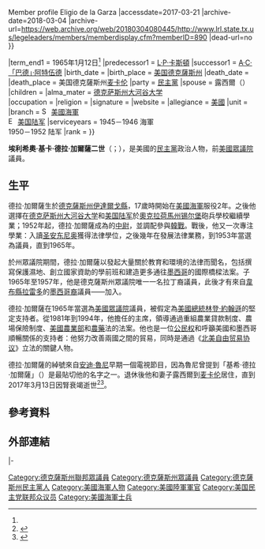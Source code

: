 {{多個問題|
{{Expand|time=2017-03-21T12:13:51+00:00}}
{{请求翻译|time=2017-03-21T12:13:51+00:00}}
}}
{{Infobox Officeholder
|name	          = 基卡·德拉·加爾薩
|image            = Kika de la Garza - Flickr - USDAgov.jpg
|native_name      = Kika de la Garza
|native_name_lang = en
|caption        = 
|state          = [[德克薩斯州|德克薩斯州]]
|district       = {{le|德克薩斯州第十五國會選區|Texas's 15th congressional district|十五}}
|term_start     = 1965年1月3日
|term_end       = 1997年1月3日
|predecessor    = {{le|喬·M·基爾戈|Joe M. Kilgore}}
|successor      = [[魯本·伊諾埃薩|魯本·伊諾埃薩]]
|state_house1   = 德克薩斯州
|district1      = 第三十八-三
|term_start1    = 1953年1月13日<ref name=taxinf>{{Cite web |url=http://www.lrl.state.tx.us/legeLeaders/members/memberDisplay.cfm?memberID=890 |title=Legislative Reference Library {{!}} Legislators and Leaders {{!}} Member profile Eligio de la Garza |accessdate=2017-03-21 |archive-date=2018-03-04 |archive-url=https://web.archive.org/web/20180304080445/http://www.lrl.state.tx.us/legeleaders/members/memberdisplay.cfm?memberID=890 |dead-url=no }}</ref>
|term_end1      = 1965年1月12日<ref name=taxinf/>
|predecessor1   = [[L·P·卡斯頓|L·P·卡斯頓]]{{small|（第三十八-F選區）}}
|successor1     = [[A·C·「巴德」·阿特伍德|A·C·「巴德」·阿特伍德]]
|birth_date     = {{birth date |1927|9|22}}
|birth_place    = [[美国|美国]][[德克薩斯州|德克薩斯州]]{{le|梅賽德斯 (德克薩斯州)|Mercedes, Texas|梅賽德斯}}
|death_date     = {{death date and age|2017|3|13|1927|9|22}}
|death_place    = 美国德克薩斯州[[麦卡伦_(得克萨斯州)|麦卡伦]]
|party          = [[民主黨_(美國)|民主黨]]
|spouse         = 露西爾（{{lang|en|Lucille}}）
|children       = 
|alma_mater     = [[德克萨斯州大河谷大学|德克萨斯州大河谷大学]]<br>{{le|聖瑪麗大學法學院|St. Mary's University School of Law|聖瑪麗大學}}
|occupation     = 
|religion       = 
|signature      = 
|website        = 
|allegiance     = {{flagicon|United States}} [[美國|美國]]
|unit           = 
|branch         = [[File:Seal_of_the_United_States_Department_of_the_Navy.svg|15px]] [[美國海軍|美國海軍]]<br>[[File:Emblem_of_the_United_States_Department_of_the_Army.svg|15px]] [[美国陆军|美国陆军]]
|serviceyears    = 1945－1946 海軍<br>1950－1952 陆军
|rank            =
}}

'''埃利希奧·基卡·德拉·加爾薩二世'''（{{lang-en|Eligio “Kika” de la Garza, II}}；{{bd|1927年|9月22日|2017年|3月13日|catIdx=Garza}}），是美國的[[民主黨_(美國)|民主黨]]政治人物，前[[美國眾議院|美國眾議院]]{{le|德克薩斯州第十五國會選區|Texas's 15th congressional district}}議員。

==生平==
德拉·加爾薩生於[[德克薩斯州|德克薩斯州]][[伊達爾戈縣_(德克薩斯州)|伊達爾戈縣]]{{le|梅賽德斯 (德克薩斯州)|Mercedes, Texas|梅賽德斯}}，17歲時開始在[[美國海軍|美國海軍]]服役2年。之後他選擇在[[德克萨斯州大河谷大学|德克萨斯州大河谷大学]]和[[美国陆军|美国陆军]]於[[奧克拉荷馬州|奧克拉荷馬州]][[锡尔堡|锡尔堡]]砲兵學校繼續學業；1952年起，德拉·加爾薩成為{{le|第37野戰砲兵團|37th Field Artillery Regiment}}的[[中尉|中尉]]，並調配參與[[韓戰|韓戰]]。戰後，他又一次專注學業：入讀[[圣安东尼奥_(得克萨斯州)|圣安东尼奥]]{{le|聖瑪麗大學法學院|St. Mary's University School of Law}}獲得法律學位，之後幾年在{{le|里奧格蘭德山谷|Rio Grande Valley}}發展法律業務，到1953年當選為{{le|德克薩斯州眾議院|Texas House of Representatives}}議員，直到1965年。

於州眾議院期間，德拉·加爾薩以發起大量關於教育和環境的法律而聞名，包括撰寫保護濕地、創立國家資助的學前班和建造更多通往[[墨西哥|墨西哥]]的國際橋樑法案。子1965年至1957年，他是德克薩斯州眾議院唯一一名拉丁裔議員，此後才有來自[[韋布縣_(德克薩斯州)|韋布縣]][[拉雷多_(德克薩斯州)|拉雷多]]的[[墨西哥裔美国人|墨西哥裔]]議員——{{le|奧斯卡·M·勞雷爾|Oscar M. Laurel}}加入。

德拉·加爾薩在1965年當選為[[美國眾議院|美國眾議院]]議員，被假定為[[美國總統|美國總統]][[林登·約翰遜|林登·約翰遜]]的堅定支持者。從1981年到1994年，他擔任{{le|美國眾議院農業委員會|United States House Committee on Agriculture|眾議院農業委員會}}的主席，領導通過重組農業貸款制度、農場保險制度、[[美國農業部|美國農業部]]和[[農藥|農藥]]法的法案。他也是一位[[公民权利和政治权利|公民权]]和呼籲美國和墨西哥順暢關係的支持者：他努力改善兩國之間的貿易，同時是通過《[[北美自由贸易协议|北美自由贸易协议]]》立法的關鍵人物。

德拉·加爾薩的綽號來自[[安迪·魯尼|安迪·魯尼]]早期一個電視節目，因為魯尼曾提到「基希·德拉·加爾薩」（{{lang|en|Kiki de la Garza}}）是最貼切他的名字之一。退休後他和妻子露西爾到[[麦卡伦_(得克萨斯州)|麦卡伦]]居住，直到2017年3月13日因腎衰竭逝世<ref>{{cite news |last=Colburn |first=James |date=2017-03-13 |title=Eligio "Kika" de la Garza dead at 89 |url=http://www.themonitor.com/news/local/article_c7dc5004-0816-11e7-97cd-9ff095d9502c.html |work=The Monitor |access-date=2017-03-13 |archive-date=2017-11-10 |archive-url=https://web.archive.org/web/20171110044616/http://www.themonitor.com/news/local/article_c7dc5004-0816-11e7-97cd-9ff095d9502c.html |dead-url=no }}</ref><ref>{{Cite web |url=http://www.lrl.state.tx.us/mobile/memberDisplay.cfm?memberID=890 |title=Texas Legislators Past and Present-Eligo de la Garza |accessdate=2017-03-21 |archive-date=2017-03-15 |archive-url=https://web.archive.org/web/20170315174404/http://www.lrl.state.tx.us/mobile/memberDisplay.cfm?memberID=890 |dead-url=no }}</ref>。

==參考資料==
{{reflist}}

==外部連結==
{{CongBio|D000203}}

{{s-start}}
{{s-par|us-tx-hs}}
{{s-bef|before=[[L·P·卡斯頓|L·P·卡斯頓]]<br>{{small|第三十八-F選區}}}}
{{s-ttl|title=德克薩斯州眾議院第三十八-三選區<br>{{le|德克薩斯州眾議院|Texas House of Representatives|眾議院議員}}|years=1953年－1965年}}
{{s-aft|after=[[A·C·「巴德」·阿特伍德|A·C·「巴德」·阿特伍德]]}}
|-
{{s-par|us-hs}}
{{s-bef|before={{le|喬·M·基爾戈|Joe M. Kilgore}}}}
{{s-ttl|title={{le|德克薩斯州第十五國會選區|Texas's 15th congressional district}}<br>{{le|德克薩斯州美國眾議院議員列表|List of United States Representatives from Texas|眾議院議員}}|years=1965年－1997年}}
{{s-aft|after=[[魯本·伊諾埃薩|魯本·伊諾埃薩]]}}
{{s-off}}
{{s-bef|before={{le|湯姆·霍利|Tom Foley}}}}
{{s-ttl|title={{le|美國眾議院農業委員會|United States House Committee on Agriculture|眾議院農業委員會}}主席|years=1981年－1995年}}
{{s-aft|after=[[派特·羅伯茲|派特·羅伯茲]]}}
{{s-end}}

{{Authority control}}
{{DEFAULTSORT:De La Garza, Kika}}

[[Category:德克薩斯州聯邦眾議員|Category:德克薩斯州聯邦眾議員]]
[[Category:德克薩斯州眾議員|Category:德克薩斯州眾議員]]
[[Category:德克薩斯州民主黨人|Category:德克薩斯州民主黨人]]
[[Category:美國海軍人物|Category:美國海軍人物]]
[[Category:美國陸軍軍官|Category:美國陸軍軍官]]
[[Category:美国民主党联邦众议员|Category:美国民主党联邦众议员]]
[[Category:美國海軍士兵|Category:美國海軍士兵]]
